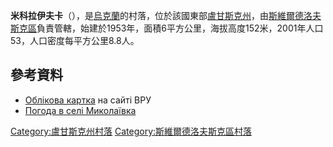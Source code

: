 {{coord|48|9|45|N|39|27|56|E|scale:100000|display=title}}

'''米科拉伊夫卡'''（{{lang-uk|Миколаївка}}），是[[烏克蘭|烏克蘭]]的村落，位於該國東部[[盧甘斯克州|盧甘斯克州]]，由[[斯維爾德洛夫斯克區|斯維爾德洛夫斯克區]]負責管轄，始建於1953年，面積6平方公里，海拔高度152米，2001年人口53，人口密度每平方公里8.8人。

==參考資料==
* [http://w1.c1.rada.gov.ua/pls/z7503/A005?rdat1=04.01.2014&rf7571=18573 Облікова картка] {{Wayback|url=http://w1.c1.rada.gov.ua/pls/z7503/A005?rdat1=04.01.2014&rf7571=18573 |date=20201126102913 }} на сайті ВРУ
* [http://weather.in.ua/ua/lyganskaja/15605 Погода в селі Миколаївка] {{Wayback|url=http://weather.in.ua/ua/lyganskaja/15605 |date=20210122150048 }}

{{DEFAULTSORT:Миколаївка}}
[[Category:盧甘斯克州村落|Category:盧甘斯克州村落]]
[[Category:斯維爾德洛夫斯克區村落|Category:斯維爾德洛夫斯克區村落]]


{{Luhansk-geo-stub}}